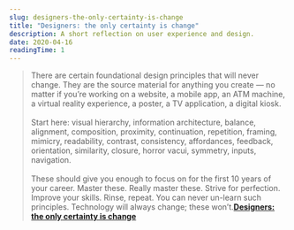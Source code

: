 ```yaml
---
slug: designers-the-only-certainty-is-change
title: "Designers: the only certainty is change"
description: A short reflection on user experience and design.
date: 2020-04-16
readingTime: 1
---
```


>There are certain foundational design principles that will never change. They are the source material for anything you create — no matter if you’re working on a website, a mobile app, an ATM machine, a virtual reality experience, a poster, a TV application, a digital kiosk.<br /><br />
Start here: visual hierarchy, information architecture, balance, alignment, composition, proximity, continuation, repetition, framing, mimicry, readability, contrast, consistency, affordances, feedback, orientation, similarity, closure, horror vacui, symmetry, inputs, navigation.<br /><br />
These should give you enough to focus on for the first 10 years of your career. Master these. Really master these. Strive for perfection. Improve your skills. Rinse, repeat. You can never un-learn such principles. Technology will always change; these won’t.**<a href="https://uxdesign.cc/designers-the-only-certainty-is-change-930a2af62ad">Designers: the only certainty is change</a>**